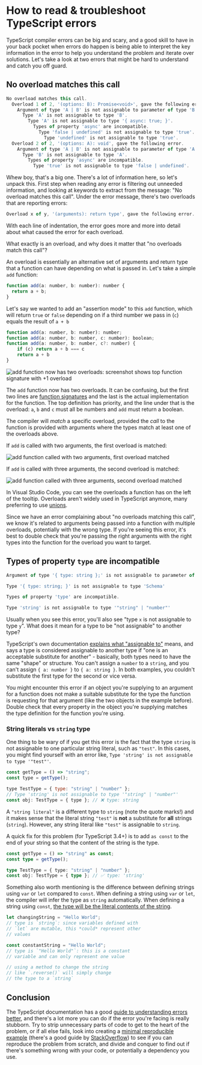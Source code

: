 # How to read & troubleshoot TypeScript errors

TypeScript compiler errors can be big and scary, and a good skill to have in your back pocket when errors do happen is being able to interpret the key information in the error to help you understand the problem and iterate over solutions. Let's take a look at two errors that might be hard to understand and catch you off guard.

## No overload matches this call

```jsx
No overload matches this call.
  Overload 1 of 2, '(options: B): Promise<void>', gave the following error.
    Argument of type 'A | B' is not assignable to parameter of type 'B'.
      Type 'A' is not assignable to type 'B'.
        Type 'A' is not assignable to type '{ async: true; }'.
          Types of property 'async' are incompatible.
            Type 'false | undefined' is not assignable to type 'true'.
              Type 'undefined' is not assignable to type 'true'.
  Overload 2 of 2, '(options: A): void', gave the following error.
    Argument of type 'A | B' is not assignable to parameter of type 'A'.
      Type 'B' is not assignable to type 'A'.
        Types of property 'async' are incompatible.
          Type 'true' is not assignable to type 'false | undefined'.
```

Whew boy, that's a big one. There's a lot of information here, so let's unpack this. First step when reading any error is filtering out unneeded information, and looking at keywords to extract from the message: "No overload matches this call". Under the error message, there's two overloads that are reporting errors:

```jsx
Overload x of y, '(arguments): return type', gave the following error.
```

With each line of indentation, the error goes more and more into detail about what caused the error for each overload.

What exactly is an overload, and why does it matter that "no overloads match this call"?

An overload is essentially an alternative set of arguments and return type that a function can have depending on what is passed in. Let's take a simple `add` function:

```jsx
function add(a: number, b: number): number {
  return a + b;
}
```

Let's say we wanted to add an "assertion mode" to this `add` function, which will return `true` or `false` depending on if a third number we pass in (`c`) equals the result of `a + b`

```jsx
function add(a: number, b: number): number;
function add(a: number, b: number, c: number): boolean;
function add(a: number, b: number, c?: number) {
    if (c) return a + b === c
    return a + b
}
```

![add function now has two overloads: screenshot shows top function signature with +1 overload](https://imgur.com/0P6OVqB.png)

The `add` function now has two overloads. It can be confusing, but the first two lines are [function signatures](<[https://developer.mozilla.org/en-US/docs/Glossary/Signature/Function](https://developer.mozilla.org/en-US/docs/Glossary/Signature/Function)>) and the last is the actual implementation for the function. The top definition has priority, and the line under that is the overload: `a`, `b` and `c` must all be numbers and `add` must return a boolean.

The compiler will _match_ a specific overload, provided the _call_ to the function is provided with arguments where the types match at least one of the overloads above.

If `add` is called with two arguments, the first overload is matched:

![add function called with two arguments, first overload matched](https://imgur.com/0cFY8q7.png)

If `add` is called with three arguments, the second overload is matched:

![add function called with three arguments, second overload matched](https://imgur.com/Snq6Zik.png)

In Visual Studio Code, you can see the overloads a function has on the left of the tooltip. Overloads aren't widely used in TypeScript anymore, many preferring to use [unions](<[https://www.typescriptlang.org/docs/handbook/unions-and-intersections.html](https://www.typescriptlang.org/docs/handbook/unions-and-intersections.html)>).

Since we have an error complaining about "no overloads matching this call", we know it's related to arguments being passed into a function with multiple overloads, potentially with the wrong type. If you're seeing this error, it's best to double check that you're passing the right arguments with the right types into the function for the overload you want to target.

## Types of property `type` are incompatible

```jsx
Argument of type '{ type: string };' is not assignable to parameter of type 'Schema'

Type '{ type: string; }' is not assignable to type 'Schema'

Types of property 'type' are incompatible.

Type 'string' is not assignable to type '"string" | "number"'
```

Usually when you see this error, you'll also see "type `x` is not assignable to type `y`". What does it mean for a type to be "not assignable" to another type?

TypeScript's own documentation [explains what "assignable to"](<[https://www.typescriptlang.org/docs/handbook/2/understanding-errors.html#assignable-to](https://www.typescriptlang.org/docs/handbook/2/understanding-errors.html#assignable-to)>) means, and says a type is considered assignable to another type if "one is an acceptable substitute for another" - basically, both types need to have the same "shape" or structure. You can't assign a `number` to a `string`, and you can't assign `{ a: number }` to `{ a: string }`. In both examples, you couldn't substitute the first type for the second or vice versa.

You might encounter this error if an object you're supplying to an argument for a function does not make a suitable substitute for the type the function is requesting for that argument (like the two objects in the example before). Double check that every property in the object you're supplying matches the type definition for the function you're using.

### String literals vs `string` type

One thing to be wary of if you get this error is the fact that the type `string` is not assignable to one particular string literal, such as `"test"`. In this cases, you might find yourself with an error like, `Type 'string' is not assignable to type '"test"'`.

```jsx
const getType = () => "string";
const type = getType();

type TestType = { type: "string" | "number" };
// Type 'string' is not assignable to type '"string" | "number"'
const obj: TestType = { type }; // ❌ type: string
```

A `"string literal"` is a different type to `string` (note the quote marks!) and it makes sense that the literal string `"test"` is **not** a substitute for **all** strings (`string`). However, any string literal like `"test"` is assignable to `string`.

A quick fix for this problem (for TypeScript 3.4+) is to add `as const` to the end of your string so that the content of the string is the type.

```ts
const getType = () => "string" as const;
const type = getType();

type TestType = { type: "string" | "number" };
const obj: TestType = { type }; // ✅ type: 'string'
```

Something also worth mentioning is the difference between defining strings using `var` or `let` compared to `const`. When defining a string using `var` or `let`, the compiler will infer the type as `string` automatically. When defining a string using `const`, [the type will be the literal contents of the string](https://www.typescriptlang.org/docs/handbook/2/everyday-types.html#literal-types).

```ts
let changingString = "Hello World";
// type is `string`: since variables defined with
// `let` are mutable, this *could* represent other
// values

const constantString = "Hello World";
// type is `"Hello World"`: this is a constant
// variable and can only represent one value

// using a method to change the string
// like `.reverse()` will simply change
// the type to a `string`
```

## Conclusion

The TypeScript documentation has a good [guide to understanding errors better](<[https://www.typescriptlang.org/docs/handbook/2/understanding-errors.html](https://www.typescriptlang.org/docs/handbook/2/understanding-errors.html)>), and there's a lot more you can do if the error you're facing is really stubborn. Try to strip unnecessary parts of code to get to the heart of the problem, or if all else fails, look into creating a [minimal reproducible example](https://en.wikipedia.org/wiki/Minimal_working_example) (there's a good guide by [StackOverflow](https://stackoverflow.com/help/minimal-reproducible-example)) to see if you can reproduce the problem from scratch, and divide and conquer to find out if there's something wrong with your code, or potentially a dependency you use.

<!--[PROPERTIES]
- slug: 'how-to-read-and-troubleshoot-typescript-errors'
  title: 'How to read & troubleshoot TypeScript errors'
  description: "Understand some common errors and what they mean instead of pulling your hair out"
  image: "https://imgur.com/TZbI4RK.png"
  createdAt: 1631624754880
  location: 'posts/how-to-read-and-troubleshoot-typescript-errors.mdx'
  labels:
    - programming
    - typescript
    - troubleshooting
    - errors
-->
